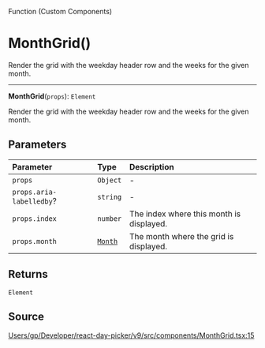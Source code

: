<SectionTitle>Function (Custom Components)</SectionTitle>

# MonthGrid()

<Description>
Render the grid with the weekday header row and the weeks for the given
month.
</Description>

---

<a id="undefined" name="undefined"></a>

<SignatureMemberIdentifier>**MonthGrid**(`props`): `Element`</SignatureMemberIdentifier>

Render the grid with the weekday header row and the weeks for the given
month.

## Parameters

| Parameter | Type | Description |
| :------ | :------ | :------ |
| `props` | `Object` | - |
| `props.aria-labelledby`? | `string` | - |
| `props.index` | `number` | The index where this month is displayed. |
| `props.month` | [`Month`](/api/classes/Month.md) | The month where the grid is displayed. |

## Returns

`Element`

## Source

[Users/gp/Developer/react-day-picker/v9/src/components/MonthGrid.tsx:15](https://github.com/gpbl/react-day-picker/blob/b97c86295/src/components/MonthGrid.tsx#L15)
